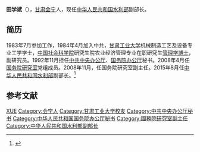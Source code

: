 '''田学斌'''（{{bd|1963年|12月}}），[[甘肃|甘肃]][[会宁|会宁]]人，现任[[中华人民共和国水利部|中华人民共和国水利部]]副部长。

== 简历 ==
1983年7月参加工作，1984年4月加入中共，[[甘肃工业大学|甘肃工业大学]]机械制造工艺及设备专业工学学士，[[中国社会科学院|中国社会科学院]]研究生院农业经济管理专业在职研究生[[管理学|管理学]][[博士|博士]]，副研究员。1992年11月担任[[中共中央办公厅|中共中央办公厅]]、[[国务院办公厅|国务院办公厅]]秘书。2008年4月任[[国务院研究室|国务院研究室]]党组成员。2008年11月，任国务院研究室副主任。2015年8月任[[中华人民共和国水利部|中华人民共和国水利部]]副部长。<ref>{{cite web |url=http://renshi.people.com.cn/n/2015/0817/c139617-27471453.html |language= |title=田学斌任水利部副部长、党组成员（简历） |publisher=中国共产党新闻网 |date=2015年8月17日 |accessdate= |archive-date=2015年9月21日 |archive-url=https://web.archive.org/web/20150921114540/http://renshi.people.com.cn/n/2015/0817/c139617-27471453.html |dead-url=no }}</ref>

== 参考文献 ==
{{Reflist}}

{{DEFAULTSORT:T田}}
[[Category:田姓|XUE]]
[[Category:会宁人|Category:会宁人]]
[[Category:甘肃工业大学校友|Category:甘肃工业大学校友]]
[[Category:中共中央办公厅秘书|Category:中共中央办公厅秘书]]
[[Category:中华人民共和国国务院办公厅秘书|Category:中华人民共和国国务院办公厅秘书]]
[[Category:國務院研究室副主任|Category:國務院研究室副主任]]
[[Category:中华人民共和国水利部副部长|Category:中华人民共和国水利部副部长]]